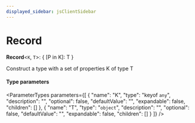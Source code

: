 ```yaml
---
displayed_sidebar: jsClientSidebar
---
```



# Record

 **Record**<`K`, `T`\>: { [P in K]: T }

Construct a type with a set of properties K of type T

#### Type parameters

<ParameterTypes parameters={[
  {
    "name": "K",
    "type": "keyof `any`",
    "description": "",
    "optional": false,
    "defaultValue": "",
    "expandable": false,
    "children": []
  },
  {
    "name": "T",
    "type": "`object`",
    "description": "",
    "optional": false,
    "defaultValue": "",
    "expandable": false,
    "children": []
  }
]} />
